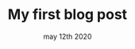 ---
title: My first blog post
slug: my-first-post
date: may 12th 2020
featureImage: western2.jpg
excerpt: blablabla lorem hippiesum loremdorem itor dolor let
---